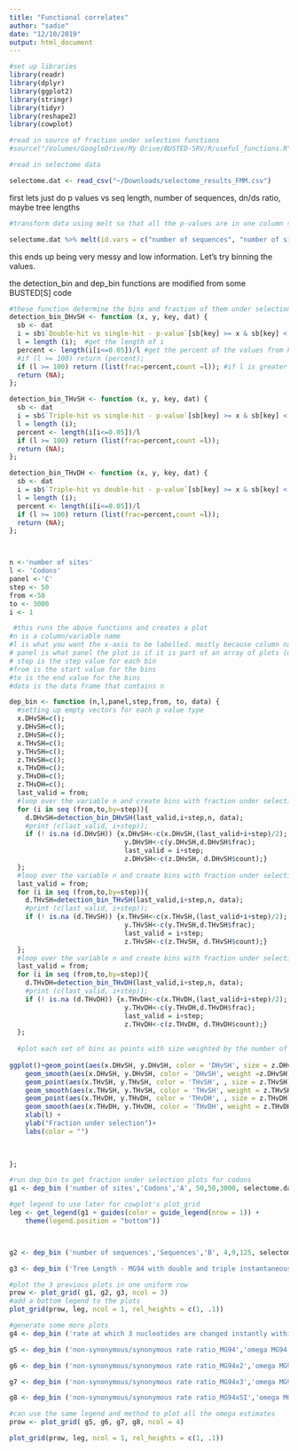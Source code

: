 ```yaml
---
title: "Functional correlates"
author: "sadie"
date: "12/10/2019"
output: html_document
---
```



```r
#set up libraries
library(readr)
library(dplyr)
library(ggplot2)
library(stringr)
library(tidyr)
library(reshape2)
library(cowplot)

#read in source of fraction under selection functions
#source("/Volumes/GoogleDrive/My Drive/BUSTED-SRV/R/useful_functions.R")
```

```r
#read in selectome data

selectome.dat <- read_csv("~/Downloads/selectome_results_FMM.csv")
```

first lets just do p values vs seq length, number of sequences, dn/ds ratio, maybe tree lengths 
```r

#transform data using melt so that all the p-values are in one column so that we can use that to color or plot on facets.

selectome.dat %>% melt(id.vars = c("number of sequences", "number of sites"), measure.vars = c("Double-hit vs single-hit - p-value", "Triple-hit vs single-hit - p-value","Triple-hit vs double-hit - p-value")) %>% ggplot()+ geom_point(aes(x = `number of sequences`, y = value))+ facet_grid(.~variable)
```
this ends up being very messy and low information. Let's try binning the values.

the detection_bin and dep_bin functions are modified from some BUSTED[S] code

```r
#these function determine the bins and fraction of them under selection for a variable key in data dat 
detection_bin_DHvSH <- function (x, y, key, dat) {
  sb <- dat
  i = sb$`Double-hit vs single-hit - p-value`[sb[key] >= x & sb[key] < y]; # get values between x and y for variable key
  l = length (i);  #get the length of i
  percent <- length(i[i<=0.05])/l #get the percent of the values from key that have a p-value <= 0.05
  #if (l >= 100) return (percent);
  if (l >= 100) return (list(frac=percent,count =l)); #if l is greater than 100 add the percent and count to list 
  return (NA); 
};

detection_bin_THvSH <- function (x, y, key, dat) {  
  sb <- dat
  i = sb$`Triple-hit vs single-hit - p-value`[sb[key] >= x & sb[key] < y]; 
  l = length (i); 
  percent <- length(i[i<=0.05])/l
  if (l >= 100) return (list(frac=percent,count =l)); 
  return (NA); 
};

detection_bin_THvDH <- function (x, y, key, dat) {  
  sb <- dat
  i = sb$`Triple-hit vs double-hit - p-value`[sb[key] >= x & sb[key] < y]; 
  l = length (i); 
  percent <- length(i[i<=0.05])/l
  if (l >= 100) return (list(frac=percent,count =l)); 
  return (NA); 
};



n <-'number of sites'
l <- 'Codons'
panel <-'C'
step <- 50
from <-50
to <- 3000
i <- 1

 #this runs the above functions and creates a plot
#n is a column/variable name
#l is what you want the x-axis to be labelled. mostly because column names tend to be weird
# panel is what panel the plot is if it is part of an array of plots (useful for like cowplot)
# step is the step value for each bin
#from is the start value for the bins
#to is the end value for the bins
#data is the data frame that contains n

dep_bin <- function (n,l,panel,step,from, to, data) {
  #setting up empty vectors for each p value type
  x.DHvSH=c(); 
  y.DHvSH=c(); 
  z.DHvSH=c();
  x.THvSH=c(); 
  y.THvSH=c();
  z.THvSH=c();
  x.THvDH=c(); 
  y.THvDH=c();
  z.THvDH=c();
  last_valid = from;
  #loop over the variable n and create bins with fraction under selection for double v single hit p value
  for (i in seq (from,to,by=step)){
    d.DHvSH=detection_bin_DHvSH(last_valid,i+step,n, data); 
    #print (c(last_valid, i+step));
    if (! is.na (d.DHvSH)) {x.DHvSH<-c(x.DHvSH,(last_valid+i+step)/2);
                             y.DHvSH<-c(y.DHvSH,d.DHvSH$frac); 
                             last_valid = i+step;
                             z.DHvSH<-c(z.DHvSH, d.DHvSH$count);}
  }; 
  #loop over the variable n and create bins with fraction under selection for triple v single hit p value
  last_valid = from;
  for (i in seq (from,to,by=step)){
    d.THvSH=detection_bin_THvSH(last_valid,i+step,n, data); 
    #print (c(last_valid, i+step));
    if (! is.na (d.THvSH)) {x.THvSH<-c(x.THvSH,(last_valid+i+step)/2);
                             y.THvSH<-c(y.THvSH,d.THvSH$frac); 
                             last_valid = i+step;
                             z.THvSH<-c(z.THvSH, d.THvSH$count);}
  }; 
  #loop over the variable n and create bins with fraction under selection for triple v double hit p value
  last_valid = from;
  for (i in seq (from,to,by=step)){
    d.THvDH=detection_bin_THvDH(last_valid,i+step,n, data); 
    #print (c(last_valid, i+step));
    if (! is.na (d.THvDH)) {x.THvDH<-c(x.THvDH,(last_valid+i+step)/2);
                             y.THvDH<-c(y.THvDH,d.THvDH$frac); 
                             last_valid = i+step;
                             z.THvDH<-c(z.THvDH, d.THvDH$count);}
  }; 
  
  #plot each set of bins as points with size weighted by the number of enteries in each bin and loess smoothed lines
  
ggplot()+geom_point(aes(x.DHvSH, y.DHvSH, color = 'DHvSH', size = z.DHvSH))+
    geom_smooth(aes(x.DHvSH, y.DHvSH, color = 'DHvSH', weight =z.DHvSH), method = loess, se = FALSE) +
    geom_point(aes(x.THvSH, y.THvSH, color = 'THvSH', , size = z.THvSH))+ 
    geom_smooth(aes(x.THvSH, y.THvSH, color = 'THvSH', weight = z.THvSH), method = loess, se = FALSE) +
    geom_point(aes(x.THvDH, y.THvDH, color = 'THvDH', , size = z.THvDH))+ 
    geom_smooth(aes(x.THvDH, y.THvDH, color = 'THvDH', weight = z.THvDH), method = loess, se = FALSE) + 
    xlab(l) +
    ylab("Fraction under selection")+ 
    labs(color = "")
  
  

};
```

```r
#run dep_bin to get fraction under selection plots for codons
g1 <- dep_bin ('number of sites','Codons','A', 50,50,3000, selectome.dat) + scale_color_grey() + guides(color = FALSE, size = FALSE);

#get legend to use later for cowplot's plot_grid
leg <- get_legend(g1 + guides(color = guide_legend(nrow = 1)) +
    theme(legend.position = "bottom"))



g2 <- dep_bin ('number of sequences','Sequences','B', 4,9,125, selectome.dat)+ scale_color_grey() + labs(y = "") + guides(color = FALSE, size = FALSE);

g3 <- dep_bin ('Tree Length - MG94 with double and triple instantaneous substitutions','TL via MG94x3', 'C', 0.1, 0, 5.0, selectome.dat) + scale_color_grey() + guides(color = FALSE, size = FALSE);
```

```r
#plot the 3 previous plots in one uniform row
prow <- plot_grid( g1, g2, g3, ncol = 3)
#add a bottom legend to the plots
plot_grid(prow, leg, ncol = 1, rel_heights = c(1, .1))
```
```r
#generate some more plots
g4 <- dep_bin ('rate at which 3 nucleotides are changed instantly within a single codon_MG94x3','TH est. MG94x3', 'C', 0.01, 0, 2, selectome.dat) + scale_color_grey() + guides(color = FALSE, size = FALSE);

g5 <- dep_bin ('non-synonymous/synonymous rate ratio_MG94','omega MG94', 'C', 0.1, 0, 60, selectome.dat) + scale_color_grey() + guides(color = FALSE, size = FALSE);

g6 <- dep_bin ('non-synonymous/synonymous rate ratio_MG94x2','omega MG94x2', 'C', 0.1, 0, 60, selectome.dat) + scale_color_grey() + guides(color = FALSE, size = FALSE);

g7 <- dep_bin ('non-synonymous/synonymous rate ratio_MG94x3','omega MG94x3', 'C', 0.1, 0, 60, selectome.dat) + scale_color_grey() + guides(color = FALSE, size = FALSE);

g8 <- dep_bin ('non-synonymous/synonymous rate ratio_MG94xSI','omega MG94xSI', 'C', 0.1, 0, 60, selectome.dat) + scale_color_grey() + guides(color = FALSE, size = FALSE);
```
```r
#can use the same legend and method to plot all the omega estimates
prow <- plot_grid( g5, g6, g7, g8, ncol = 4)

plot_grid(prow, leg, ncol = 1, rel_heights = c(1, .1))
```

